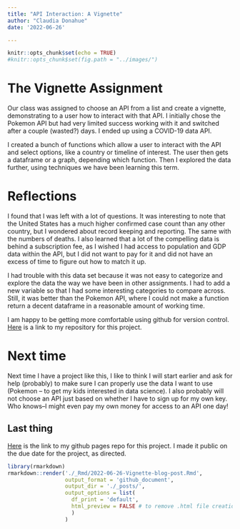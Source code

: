 ```yaml
---
title: "API Interaction: A Vignette"
author: "Claudia Donahue"
date: '2022-06-26'

---
```


```r
knitr::opts_chunk$set(echo = TRUE)
#knitr::opts_chunk$set(fig.path = "../images/")
```

# The Vignette Assignment  

Our class was assigned to choose an API from a list and create a vignette, demonstrating to a user how to interact with that API. I initially chose the Pokemon API but had very limited success working with it and switched after a couple (wasted?) days. I ended up using a COVID-19 data API. 

I created a bunch of functions which allow a user to interact with the API and select options, like a country or timeline of interest. The user then gets a dataframe or a graph, depending which function. Then I explored the data further, using techniques we have been learning this term. 

# Reflections  

I found that I was left with a lot of questions. It was interesting to note that the United States has a much higher confirmed case count than any other country, but I wondered about record keeping and reporting. The same with the numbers of deaths. I also learned that a lot of the compelling data is behind a subscription fee, as I wished I had access to population and GDP data within the API, but I did not want to pay for it and did not have an excess of time to figure out how to match it up.  

I had trouble with this data set because it was not easy to categorize and explore the data the way we have been in other assignments. I had to add a new variable so that I had some interesting categories to compare across. Still, it was better than the Pokemon API, where I could not make a function return a decent dataframe in a reasonable amount of working time.  

I am happy to be getting more comfortable using github for version control. [Here](https://github.com/cdonahu/ST558-project-1) is a link to my repository for this project. 

# Next time  

Next time I have a project like this, I like to think I will start earlier and ask for help (probably) to make sure I can properly use the data I want to use (Pokemon -- to get my kids interested in data science). I also probably will not choose an API just based on whether I have to sign up for my own key. Who knows--I might even pay my own money for access to an API one day! 

## Last thing  
[Here](https://cdonahu.github.io/ST558-project-1/) is the link to my github pages repo for this project. I made it public on the due date for the project, as directed. 

```r
library(rmarkdown)
rmarkdown::render('./_Rmd/2022-06-26-Vignette-blog-post.Rmd',
                  output_format = 'github_document',
                  output_dir = './_posts/',
                  output_options = list(
                    df_print = 'default',
                    html_preview = FALSE # to remove .html file creation
                    )
                  )
```
